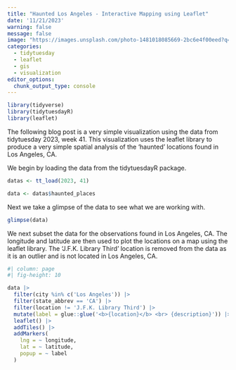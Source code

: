 ```yaml
---
title: "Haunted Los Angeles - Interactive Mapping using Leaflet"
date: '11/21/2023'
warning: false
message: false
image: "https://images.unsplash.com/photo-1481018085669-2bc6e4f00eed?q=80&w=3072&auto=format&fit=crop&ixlib=rb-4.0.3&ixid=M3wxMjA3fDB8MHxwaG90by1wYWdlfHx8fGVufDB8fHx8fA%3D%3D"
categories: 
  - tidytuesday
  - leaflet
  - gis
  - visualization
editor_options: 
  chunk_output_type: console
---
```


```r
library(tidyverse)
library(tidytuesdayR)
library(leaflet)

```

The following blog post is a very simple visualization using the data from tidytuesday 2023, week 41. This visualization uses the leaflet library to produce a very simple spatial analysis of the 'haunted' locations found in Los Angeles, CA.

We begin by loading the data from the tidytuesdayR package.

```r

datas <- tt_load(2023, 41)

data <- datas$haunted_places

```

Next we take a glimpse of the data to see what we are working with.

```r
glimpse(data)
```

We next subset the data for the observations found in Los Angeles, CA. The longitude and latitude are then used to plot the locations on a map using the leaflet library. The 'J.F.K. Library Third' location is removed from the data as it is an outlier and is not located in Los Angeles, CA.

```r
#| column: page
#| fig-height: 10

data |>
  filter(city %in% c('Los Angeles')) |>
  filter(state_abbrev == 'CA') |>
  filter(location != 'J.F.K. Library Third') |> 
  mutate(label = glue::glue('<b>{location}</b> <br> {description}')) |> 
  leaflet() |>
  addTiles() |>
  addMarkers(
    lng = ~ longitude,
    lat = ~ latitude,
    popup = ~ label
  )

```
